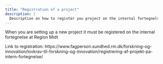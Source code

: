 ```yaml
---
title: "Registration of a project"
description: |
  Description on how to register you project on the internal fortegnelse
---
```


When you are setting up a new project it must be registered on the internal fortegnelse at Region Midt

Link to registration: https://www.fagperson.sundhed.rm.dk/forskning-og-innovation/lovkrav-til-forskning-og-innovation/registrering-af-projekt-pa-intern-fortegnelse/
